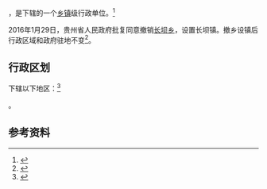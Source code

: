 {{中国乡级行政区|52/05/23/211/000}}

'''{{PAGENAMEBASE}}'''，是{{PRC admin/fullname|52/05/23/211/000|3}}下辖的一个[[乡镇|乡镇]]级行政单位。<ref>{{PRC admin/ref sgc|{{PRC admin/parent|52/05/23/211/000}}}}</ref>

2016年1月29日，贵州省人民政府批复同意撤销[[长坝乡_(金沙县)|长坝乡]]，设置长坝镇。撤乡设镇后行政区域和政府驻地不变<ref>{{Cite web |url=http://gzsrmzfgb.gzgov.gov.cn/show.aspx?id=12352 |title=省人民政府关于同意金沙县木孔乡等6个乡撤乡设镇的批复（黔府函〔2016〕53号） |access-date=2017-09-04 |archive-url=https://web.archive.org/web/20170905011016/http://gzsrmzfgb.gzgov.gov.cn/show.aspx?id=12352 |archive-date=2017-09-05 |dead-url=yes }}</ref>。

== 行政区划 ==

{{PAGENAMEBASE}}下辖以下地区：<ref>{{PRC admin/ref sgc|52/05/23/211/000}}</ref>

{{PRC admin/children|52/05/23/211/000}}。

== 参考资料 ==

{{reflist}}

{{行政区划小作品}}
{{PRC admin/navcat|52/05/23/211/000}}